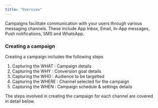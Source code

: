 ```yaml
---
title: "Overview"
---
```


Campaigns facilitate communication with your users through various messaging channels. These include App Inbox, Email, In-App messages, Push notifications, SMS and WhatsApp.

### Creating a campaign

Creating a campaign includes the following steps
1. Capturing the WHAT : Campaign details
2. Capturing the WHY : Conversion goal details
3. Capturing the WHO : Audience to be targetted
4. Capturing the WHERE : Channel selected for the campaign
5. Capturing the WHEN : Campaign schedule & settings details

The steps involved in creating the campaign for each channel are covered in detail below.

<CardGroup>
  <Card
    title="App Inbox"
    icon="mobile"
    href="/engagement/inbox/inbox-campaign-create"
  ></Card>
  <Card
    title="Email"
    icon="envelope"
    href="/engagement/email/email-campaign-create"
  ></Card>
  <Card
    title="In-App"
    icon="message-sms"
    href="/engagement/inapp/inapp-campaign-create"
  ></Card>
  <Card
    title="Push"
    icon="mobile"
    href="/engagement/mobile-push/push-campaign-create"
  ></Card>
  <Card
    title="SMS"
    icon="message-sms"
    href="/engagement/sms/sms-campaign-create"
  ></Card>
    <Card
    title="Whatsapp"
    icon="mobile"
    href="/engagement/whatsapp/whatsapp-campaign-create"
  ></Card>
</CardGroup>